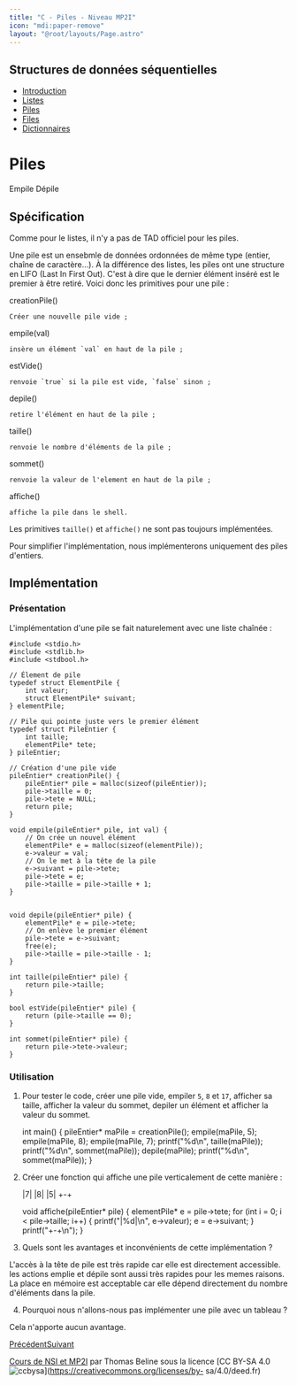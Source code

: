 ```yaml
---
title: "C - Piles - Niveau MP2I"
icon: "mdi:paper-remove"
layout: "@root/layouts/Page.astro"
---
```

 
## Structures de données séquentielles

  * [Introduction](.)
  * [Listes](listes)
  * [Piles](piles)
  * [Files](files)
  * [Dictionnaires](dictionnaires)

# Piles

Empile Dépile

## Spécification

Comme pour le listes, il n'y a pas de TAD officiel pour les piles.

Une pile est un ensebmle de données ordonnées de même type (entier, chaîne de
caractère…). À la différence des listes, les piles ont une structure en LIFO
(Last In First Out). C'est à dire que le dernier élément inséré est le premier
à être retiré. Voici donc les primitives pour une pile :

creationPile()

    Créer une nouvelle pile vide ;
  
empile(val)

    insère un élément `val` en haut de la pile ;
  
estVide()

    renvoie `true` si la pile est vide, `false` sinon ;
  
depile()

    retire l'élément en haut de la pile ;
  
taille()

    renvoie le nombre d'éléments de la pile ;
  
sommet()

    renvoie la valeur de l'element en haut de la pile ;
  
affiche()

    affiche la pile dans le shell.
  

Les primitives `taille()` et `affiche()` ne sont pas toujours implémentées.

Pour simplifier l'implémentation, nous implémenterons uniquement des piles
d'entiers.

## Implémentation

### Présentation

L'implémentation d'une pile se fait naturelement avec une liste chaînée :

    
    
    #include <stdio.h>
    #include <stdlib.h>
    #include <stdbool.h>
    
    // Élement de pile
    typedef struct ElementPile {
    	int valeur;
    	struct ElementPile* suivant;
    } elementPile;
    
    // Pile qui pointe juste vers le premier élément
    typedef struct PileEntier {
    	int taille;
    	elementPile* tete; 
    } pileEntier;
    
    // Création d'une pile vide
    pileEntier* creationPile() {
    	pileEntier* pile = malloc(sizeof(pileEntier));
    	pile->taille = 0;
    	pile->tete = NULL;
    	return pile;
    }
    
    void empile(pileEntier* pile, int val) {
    	// On crée un nouvel élément
    	elementPile* e = malloc(sizeof(elementPile));
    	e->valeur = val;
    	// On le met à la tête de la pile
    	e->suivant = pile->tete;
    	pile->tete = e;
    	pile->taille = pile->taille + 1;
    }
    
    
    void depile(pileEntier* pile) {
    	elementPile* e = pile->tete;
    	// On enlève le premier élément
    	pile->tete = e->suivant;
    	free(e);
    	pile->taille = pile->taille - 1;
    }
    
    int taille(pileEntier* pile) {
    	return pile->taille;
    }
    
    bool estVide(pileEntier* pile) {
    	return (pile->taille == 0);
    }
    
    int sommet(pileEntier* pile) {
    	return pile->tete->valeur;
    }

### Utilisation

1. Pour tester le code, créer une pile vide, empiler `5`, `8` et `17`,
afficher sa taille, afficher la valeur du sommet, depiler un élément et
afficher la valeur du sommet.

    
    
    int main() {
    	pileEntier* maPile = creationPile();
    	empile(maPile, 5);
    	empile(maPile, 8);
    	empile(maPile, 7);
    	printf("%d\n", taille(maPile));
    	printf("%d\n", sommet(maPile));
    	depile(maPile);
    	printf("%d\n", sommet(maPile));
    }

2. Créer une fonction qui affiche une pile verticalement de cette manière
:

    
    
    |7|
    |8|
    |5|
    +-+
    
    
    void affiche(pileEntier* pile) {
    	elementPile* e = pile->tete;
    	for (int i = 0; i < pile->taille; i++) {
    		printf("|%d|\n", e->valeur);
    		e = e->suivant;
    	}
    	printf("+-+\n");
    }

3. Quels sont les avantages et inconvénients de cette implémentation ?

L'accès à la tête de pile est très rapide car elle est directement accessible.
les actions emplie et dépile sont aussi très rapides pour les memes raisons.
La place en mémoire est acceptable car elle dépend directement du nombre
d'éléments dans la pile.

4. Pourquoi nous n'allons-nous pas implémenter une pile avec un tableau ?

Cela n'apporte aucun avantage.

[Précédent](listes)[Suivant](files)

[Cours de NSI et MP2I](https://kxs.fr/cours/) par Thomas Beline sous la
licence [CC BY-SA 4.0
![ccbysa](//cours/ccbysa.svg)](https://creativecommons.org/licenses/by-
sa/4.0/deed.fr)

